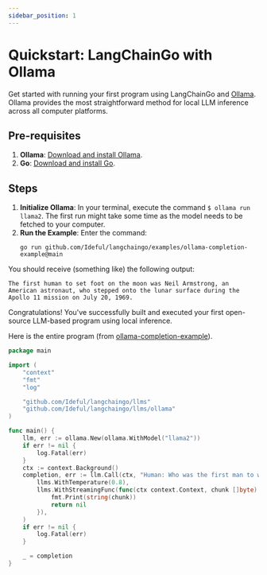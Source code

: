 ```yaml
---
sidebar_position: 1
---
```


# Quickstart: LangChainGo with Ollama

Get started with running your first program using LangChainGo and [Ollama](https://ollama.ai/). Ollama provides the most straightforward method for local LLM inference across all computer platforms.

## Pre-requisites

1. **Ollama**: [Download and install Ollama](https://ollama.ai/).
2. **Go**: [Download and install Go](https://go.dev/doc/install).

## Steps

1. **Initialize Ollama**: In your terminal, execute the command `$ ollama run llama2`. The first run might take some time as the model needs to be fetched to your computer.
2. **Run the Example**: Enter the command:
   ```shell
   go run github.com/Ideful/langchaingo/examples/ollama-completion-example@main
   ```

You should receive (something like) the following output:

```shell
The first human to set foot on the moon was Neil Armstrong, an American astronaut, who stepped onto the lunar surface during the Apollo 11 mission on July 20, 1969.
```

Congratulations! You've successfully built and executed your first open-source LLM-based program using local inference.

Here is the entire program (from [ollama-completion-example](https://github.com/Ideful/langchaingo/blob/main/examples/ollama-completion-example/ollama_completion_example.go)).

```go
package main

import (
	"context"
	"fmt"
	"log"

	"github.com/Ideful/langchaingo/llms"
	"github.com/Ideful/langchaingo/llms/ollama"
)

func main() {
	llm, err := ollama.New(ollama.WithModel("llama2"))
	if err != nil {
		log.Fatal(err)
	}
	ctx := context.Background()
	completion, err := llm.Call(ctx, "Human: Who was the first man to walk on the moon?\nAssistant:",
		llms.WithTemperature(0.8),
		llms.WithStreamingFunc(func(ctx context.Context, chunk []byte) error {
			fmt.Print(string(chunk))
			return nil
		}),
	)
	if err != nil {
		log.Fatal(err)
	}

	_ = completion
}
```
